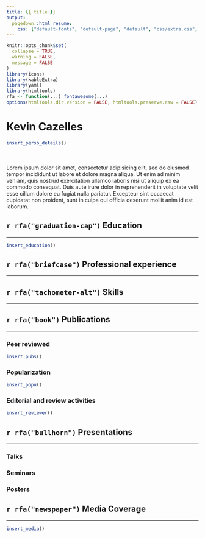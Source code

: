 ```yaml
---
title: {{ title }}
output:
  pagedown::html_resume:
    css: ["default-fonts", "default-page", "default", "css/extra.css", "css/fonts.css"]
---
```



```r
knitr::opts_chunk$set(
  collapse = TRUE,
  warning = FALSE,
  message = FALSE
)
library(icons)
library(kableExtra)
library(yaml)
library(htmltools)
rfa <- function(...) fontawesome(...)
options(htmltools.dir.version = FALSE, htmltools.preserve.raw = FALSE)
```


<div class = "details_container">

<div class="left details font90 width40">
  <!-- <img class="logo" src="css/logo.png" alt="Logo"/> -->
  <h1> Kevin Cazelles </h1>
  
```R
insert_perso_details()
```  
</div>


<div class="right font80 width60">
  </br></br>
  Lorem ipsum dolor sit amet, consectetur adipisicing elit, sed do eiusmod tempor incididunt ut labore et dolore magna aliqua. Ut enim ad minim veniam, quis nostrud exercitation ullamco laboris nisi ut aliquip ex ea commodo consequat. Duis aute irure dolor in reprehenderit in voluptate velit esse cillum dolore eu fugiat nulla pariatur. Excepteur sint occaecat cupidatat non proident, sunt in culpa qui officia deserunt mollit anim id est laborum.
</div>

<!-- <div class = "details_container "> -->

</div>



<div class="left sections_container width100">



## `r rfa("graduation-cap")` Education

<hr>

```R
insert_education()
```


## `r rfa("briefcase")` Professional experience 

<hr>


## `r rfa("tachometer-alt")` Skills

<hr>








## `r rfa("book")` Publications

<hr>

### Peer reviewed

```R
insert_pubs()
```

### Popularization

```R
insert_popu()
```


### Editorial and review activities

```R
insert_reviewer()
```

## `r rfa("bullhorn")` Presentations

<hr>


### Talks 

### Seminars

### Posters



## `r rfa("newspaper")` Media Coverage

<hr>

```R
insert_media()
```


</div>